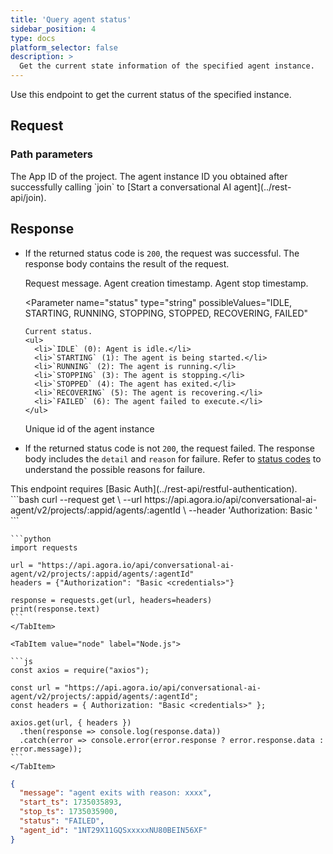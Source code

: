 ```yaml
---
title: 'Query agent status'
sidebar_position: 4
type: docs
platform_selector: false
description: >
  Get the current state information of the specified agent instance.
---
```




<RestAPILayout>
  <LeftColumn
    title={frontMatter.title}
    method="GET"
    endpoint="https://api.agora.io/api/conversational-ai-agent/v2/projects/{appid}/agents/{agentId}"
  >

Use this endpoint to get the current status of the specified <Vpd k="AGENT" /> instance.

## Request

### Path parameters

<PathParameter name="appid" type="string" required={true}>
  The App ID of the project.
</PathParameter>
<PathParameter name="agentId" type="string" required={true}>
  The agent instance ID you obtained after successfully calling `join` to [Start a conversational AI agent](../rest-api/join).
</PathParameter>

## Response

- If the returned status code is `200`, the request was successful. The response body contains the result of the request.

  <ParameterList title="OK">
    <Parameter name="message" type="string">
      Request message.
    </Parameter>
    
    <Parameter name="start_ts" type="integer">
      Agent creation timestamp.
    </Parameter>

    <Parameter name="stop_ts" type="integer">
      Agent stop timestamp.
    </Parameter>
    
    <Parameter 
      name="status" 
      type="string" 
      possibleValues="IDLE, STARTING, RUNNING, STOPPING, STOPPED, RECOVERING, FAILED"
    >
      Current status.
      <ul>
        <li>`IDLE` (0): Agent is idle.</li>
        <li>`STARTING` (1): The agent is being started.</li>
        <li>`RUNNING` (2): The agent is running.</li>
        <li>`STOPPING` (3): The agent is stopping.</li>
        <li>`STOPPED` (4): The agent has exited.</li>
        <li>`RECOVERING` (5): The agent is recovering.</li>
        <li>`FAILED` (6): The agent failed to execute.</li>
      </ul>
    </Parameter>

    <Parameter name="agent_id" type="string">
      Unique id of the agent instance
    </Parameter>
  </ParameterList>

- If the returned status code is not `200`, the request failed. The response body includes the `detail` and `reason` for failure. Refer to [status codes](../rest-api/reference#response-status-codes) to understand the possible reasons for failure.
      
</LeftColumn>

<RightColumn>

<Section title="Authorization">
This endpoint requires [Basic Auth](../rest-api/restful-authentication).
</Section>

<Section title="Request example">

  <Tabs groupId="code-examples">
    <TabItem value="curl" label="curl" default>
      ```bash
      curl --request get \
      --url https://api.agora.io/api/conversational-ai-agent/v2/projects/:appid/agents/:agentId \
      --header 'Authorization: Basic <credentials>'
      ```
    </TabItem>
    <TabItem value="python" label="Python">

    ```python
    import requests

    url = "https://api.agora.io/api/conversational-ai-agent/v2/projects/:appid/agents/:agentId"
    headers = {"Authorization": "Basic <credentials>"}

    response = requests.get(url, headers=headers)
    print(response.text)
    ```
    </TabItem>

    <TabItem value="node" label="Node.js">

    ```js
    const axios = require("axios");

    const url = "https://api.agora.io/api/conversational-ai-agent/v2/projects/:appid/agents/:agentId";
    const headers = { Authorization: "Basic <credentials>" };

    axios.get(url, { headers })
      .then(response => console.log(response.data))
      .catch(error => console.error(error.response ? error.response.data : error.message));
    ```
    </TabItem>
  </Tabs>
</Section>

<Section title="Response example">

  ```json
  {
    "message": "agent exits with reason: xxxx",
    "start_ts": 1735035893,
    "stop_ts": 1735035900,
    "status": "FAILED",
    "agent_id": "1NT29X11GQSxxxxxNU80BEIN56XF"
  }
  ```

</Section>
</RightColumn>
</RestAPILayout>
